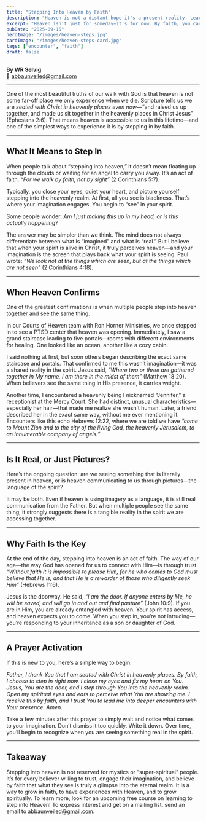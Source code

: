 ```yaml
---
title: "Stepping Into Heaven by Faith"
description: "Heaven is not a distant hope—it's a present reality. Learn how to step into the heavenly realm by faith and encounter God."
excerpt: "Heaven isn't just for someday—it's for now. By faith, you can step in, see, and experience His presence."
pubDate: "2025-09-15"
heroImage: "/images/heaven-steps.jpg"
cardImage: "/images/heaven-steps-card.jpg"
tags: ["encounter", "faith"]
draft: false
---
```



**By WR Selvig**  
📧 [abbaunveiled@gmail.com](mailto:abbaunveiled@gmail.com)

---
One of the most beautiful truths of our walk with God is that heaven is not some far-off place we only experience when we die. Scripture tells us we are *seated with Christ in heavenly places even now*—“and raised us up together, and made us sit together in the heavenly places in Christ Jesus” (Ephesians 2:6). That means heaven is accessible to us in this lifetime—and one of the simplest ways to experience it is by stepping in by faith.

---

## What It Means to Step In

When people talk about “stepping into heaven,” it doesn’t mean floating up through the clouds or waiting for an angel to carry you away. It’s an act of faith. *“For we walk by faith, not by sight”* (2 Corinthians 5:7).

Typically, you close your eyes, quiet your heart, and picture yourself stepping into the heavenly realm. At first, all you see is blackness. That’s where your imagination engages. You begin to “see” in your spirit.  

Some people wonder: *Am I just making this up in my head, or is this actually happening?*  

The answer may be simpler than we think. The mind does not always differentiate between what is “imagined” and what is “real.” But I believe that when your spirit is alive in Christ, it truly perceives heaven—and your imagination is the screen that plays back what your spirit is seeing. Paul wrote: *“We look not at the things which are seen, but at the things which are not seen”* (2 Corinthians 4:18).

---

## When Heaven Confirms

One of the greatest confirmations is when multiple people step into heaven together and see the same thing.  

In our Courts of Heaven team with Ron Horner Ministries, we once stepped in to see a PTSD center that heaven was opening. Immediately, I saw a grand staircase leading to five portals—rooms with different environments for healing. One looked like an ocean, another like a cozy cabin.  

I said nothing at first, but soon others began describing the exact same staircase and portals. That confirmed to me this wasn’t imagination—it was a shared reality in the spirit. Jesus said, *“Where two or three are gathered together in My name, I am there in the midst of them”* (Matthew 18:20). When believers see the same thing in His presence, it carries weight.  

Another time, I encountered a heavenly being I nicknamed “Jennifer,” a receptionist at the Mercy Court. She had distinct, unusual characteristics—especially her hair—that made me realize she wasn’t human. Later, a friend described her in the exact same way, without me ever mentioning it. Encounters like this echo Hebrews 12:22, where we are told we have *“come to Mount Zion and to the city of the living God, the heavenly Jerusalem, to an innumerable company of angels.”*

---

## Is It Real, or Just Pictures?

Here’s the ongoing question: are we seeing something that is literally present in heaven, or is heaven communicating to us through pictures—the language of the spirit?  

It may be both. Even if heaven is using imagery as a language, it is still real communication from the Father. But when multiple people see the same thing, it strongly suggests there is a tangible reality in the spirit we are accessing together.

---

## Why Faith Is the Key

At the end of the day, stepping into heaven is an act of faith. The way of our age—the way God has opened for us to connect with Him—is through trust. *“Without faith it is impossible to please Him, for he who comes to God must believe that He is, and that He is a rewarder of those who diligently seek Him”* (Hebrews 11:6).  

Jesus is the doorway. He said, *“I am the door. If anyone enters by Me, he will be saved, and will go in and out and find pasture”* (John 10:9). If you are in Him, you are already entangled with heaven. Your spirit has access, and heaven expects you to come. When you step in, you’re not intruding—you’re responding to your inheritance as a son or daughter of God.

---

## A Prayer Activation

If this is new to you, here’s a simple way to begin:  

*Father, I thank You that I am seated with Christ in heavenly places. By faith, I choose to step in right now. I close my eyes and fix my heart on You. Jesus, You are the door, and I step through You into the heavenly realm. Open my spiritual eyes and ears to perceive what You are showing me. I receive this by faith, and I trust You to lead me into deeper encounters with Your presence. Amen.*  

Take a few minutes after this prayer to simply wait and notice what comes to your imagination. Don’t dismiss it too quickly. Write it down. Over time, you’ll begin to recognize when you are seeing something real in the spirit.

---

## Takeaway

Stepping into heaven is not reserved for mystics or “super-spiritual” people. It’s for every believer willing to trust, engage their imagination, and believe by faith that what they see is truly a glimpse into the eternal realm.
It is a way to grow in faith, to have experiences with Heaven, and to grow spiritually.
To learn more, look for an upcoming free course on learning to step into Heaven! To express interest and get on a mailing list, send an email to abbaunveiled@gmail.com.